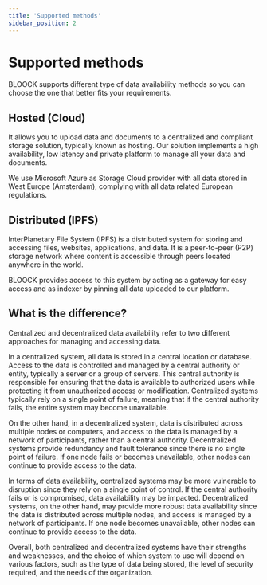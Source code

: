 ```yaml
---
title: 'Supported methods'
sidebar_position: 2
---
```


# Supported methods

BLOOCK supports different type of data availability methods so you can choose the one that better fits your requirements.

## Hosted (Cloud)

It allows you to upload data and documents to a centralized and compliant storage solution, typically known as hosting. Our solution implements a high availability, low latency and private platform to manage all your data and documents.

We use Microsoft Azure as Storage Cloud provider with all data stored in West Europe (Amsterdam), complying with all data related European regulations.

## Distributed (IPFS)

InterPlanetary File System (IPFS) is a distributed system for storing and accessing files, websites, applications, and data. It is a peer-to-peer (P2P) storage network where content is accessible through peers located anywhere in the world.

BLOOCK provides access to this system by acting as a gateway for easy access and as indexer by pinning all data uploaded to our platform.

## What is the difference?

Centralized and decentralized data availability refer to two different approaches for managing and accessing data.

In a centralized system, all data is stored in a central location or database. Access to the data is controlled and managed by a central authority or entity, typically a server or a group of servers. This central authority is responsible for ensuring that the data is available to authorized users while protecting it from unauthorized access or modification. Centralized systems typically rely on a single point of failure, meaning that if the central authority fails, the entire system may become unavailable.

On the other hand, in a decentralized system, data is distributed across multiple nodes or computers, and access to the data is managed by a network of participants, rather than a central authority. Decentralized systems provide redundancy and fault tolerance since there is no single point of failure. If one node fails or becomes unavailable, other nodes can continue to provide access to the data.

In terms of data availability, centralized systems may be more vulnerable to disruption since they rely on a single point of control. If the central authority fails or is compromised, data availability may be impacted. Decentralized systems, on the other hand, may provide more robust data availability since the data is distributed across multiple nodes, and access is managed by a network of participants. If one node becomes unavailable, other nodes can continue to provide access to the data.

Overall, both centralized and decentralized systems have their strengths and weaknesses, and the choice of which system to use will depend on various factors, such as the type of data being stored, the level of security required, and the needs of the organization.
